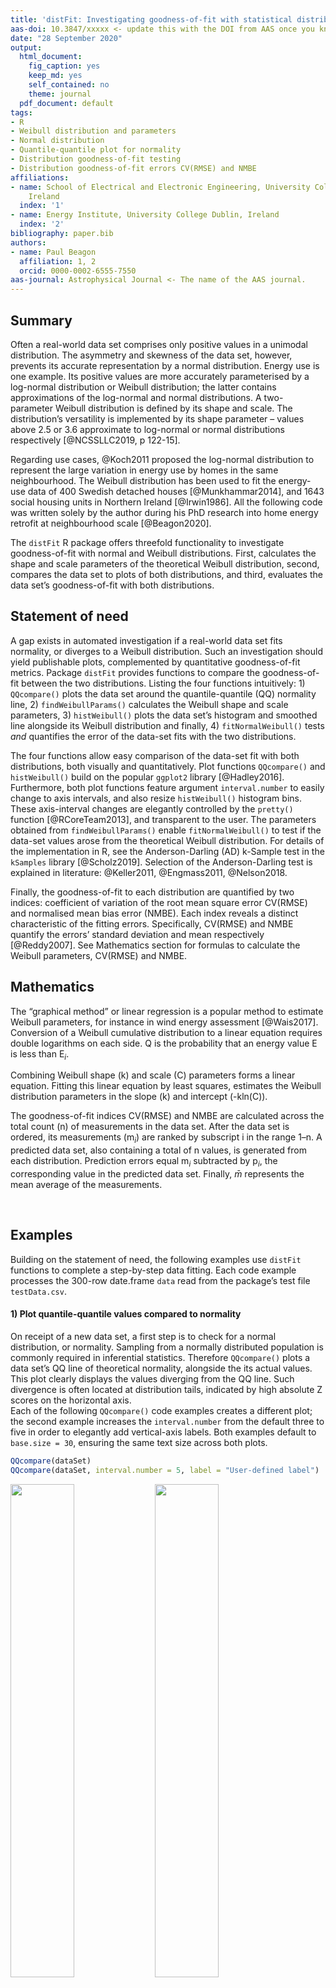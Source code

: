 ---
title: 'distFit: Investigating goodness-of-fit with statistical distributions'
aas-doi: 10.3847/xxxxx <- update this with the DOI from AAS once you know it.
date: "28 September 2020"
output:
  html_document:
    fig_caption: yes
    keep_md: yes
    self_contained: no
    theme: journal
  pdf_document: default
tags:
- R
- Weibull distribution and parameters
- Normal distribution
- Quantile-quantile plot for normality
- Distribution goodness-of-fit testing
- Distribution goodness-of-fit errors CV(RMSE) and NMBE
affiliations:
- name: School of Electrical and Electronic Engineering, University College Dublin,
    Ireland
  index: '1'
- name: Energy Institute, University College Dublin, Ireland
  index: '2'
bibliography: paper.bib
authors:
- name: Paul Beagon
  affiliation: 1, 2
  orcid: 0000-0002-6555-7550
aas-journal: Astrophysical Journal <- The name of the AAS journal.
---

<!-- rmarkdown::find_pandoc(dir = '~/Paul Beagon PhD/R package/pandoc/') -->
<!-- rmarkdown::find_pandoc(dir = '~/Documents/PhD_local/R_package/pandoc') -->
<!-- https://bookdown.org/yihui/rmarkdown-cookbook/ -->
<!-- https://r-pkgs.org/index.html -->


## Summary

Often a real-world data set comprises only positive values in a unimodal distribution. The
asymmetry and skewness of the data set, however, prevents its accurate representation by a normal
distribution. Energy use is one example. Its positive values are more accurately
parameterised by a log-normal distribution or Weibull
distribution; the latter contains approximations of the log-normal and normal
distributions. A two-parameter Weibull distribution is defined by its shape and scale. The distribution's versatility is implemented by its shape parameter -- values above 2.5 or 3.6 approximate to log-normal or normal distributions respectively [@NCSSLLC2019, p 122-15].

Regarding use cases, @Koch2011 proposed the log-normal distribution to represent the large variation
in energy use by homes in the same neighbourhood. The Weibull distribution has
been used to fit the energy-use data of 400 Swedish detached houses
[@Munkhammar2014], and 1643 social housing units in Northern Ireland
[@Irwin1986]. All the following code was written solely by the author during his PhD research into home energy retrofit at neighbourhood scale [@Beagon2020].

The  `distFit` R package offers threefold functionality to investigate goodness-of-fit with normal and Weibull distributions. First, calculates the shape and scale parameters of the theoretical Weibull distribution, second, compares the data set to plots of both distributions, and third, evaluates the data set's goodness-of-fit with both distributions.

## Statement of need
A gap exists in automated investigation if a real-world data set fits normality, or diverges to a Weibull distribution. Such an investigation should yield publishable plots, complemented by quantitative goodness-of-fit metrics. Package `distFit` provides functions to compare the
goodness-of-fit between the two distributions. Listing the four functions
intuitively: 1) `QQcompare()` plots the data set around the quantile-quantile (QQ) normality line, 2)
`findWeibullParams()` calculates the Weibull shape and scale parameters, 3)
`histWeibull()` plots the data set's histogram and smoothed line alongside its
Weibull distribution and finally, 4) `fitNormalWeibull()` tests *and* quantifies
the error of the data-set fits with the two distributions.

The four functions allow easy comparison of the data-set fit with both
distributions, both visually and quantitatively. Plot functions `QQcompare()`
and `histWeibull()` build on the popular `ggplot2` library [@Hadley2016]. Furthermore, both plot functions feature argument `interval.number` to easily change to axis intervals, and also resize `histWeibull()` histogram bins. These axis-interval changes are elegantly controlled by the `pretty()` function [@RCoreTeam2013], and transparent to the user. The parameters obtained from `findWeibullParams()` enable `fitNormalWeibull()` to test if the data-set values arose from the theoretical Weibull distribution. For details of the implementation in R, see the Anderson-Darling (AD) k-Sample test in the `kSamples` library [@Scholz2019]. Selection of the Anderson-Darling test is explained in literature: @Keller2011, @Engmass2011, @Nelson2018. <br>

Finally, the goodness-of-fit to each distribution are quantified by two
indices: coefficient of variation of the root mean square error CV(RMSE) and
normalised mean bias error (NMBE). Each index reveals a distinct characteristic
of the fitting errors. Specifically, CV(RMSE) and NMBE quantify the errors'
standard deviation and mean respectively [@Reddy2007]. See Mathematics section for formulas to calculate the Weibull parameters, CV(RMSE) and NMBE.
<br>

## Mathematics

The "graphical method" or linear regression is a popular method to estimate Weibull parameters, for instance in wind energy assessment [@Wais2017].
Conversion of a Weibull cumulative distribution to a linear equation requires
double logarithms on each side. Q is the probability that an energy value E is
less than E$_i$.

\begin{equation*} \label{eq:WeibullCDF}
  Q(E<E_i) = exp^{-(E_i/C)^k} 
\end{equation*}

Combining Weibull shape (k) and scale (C) parameters forms a linear equation.
Fitting this linear equation by least squares, estimates the Weibull
distribution parameters in the slope (k) and intercept (-kln(C)).

\begin{equation*} \label{eq:WeibullLinEq} 
  ln(-lnQ) = kln(E_i) - kln(C) 
\end{equation*}

The goodness-of-fit indices CV(RMSE) and NMBE are calculated across the total count (n) of measurements in the data set. After the data set is ordered, its measurements (m$_i$) are ranked by subscript i in the range 1--n. A predicted data set, also containing a total of n values, is generated from each distribution. Prediction errors equal m$_i$ subtracted by p$_i$, the corresponding value in the predicted data set. Finally, $\bar{m}$ represents the mean average of the measurements.

\begin{equation*} \label{eq:CVRMSE}
CV(RMSE) = \frac{1}{\bar{m}} \sqrt{\frac{\sum^n_{i=i}(m_i-p_i)^2}{n}}
\end{equation*}

\begin{equation*} \label{eq:NMBE}
 NMBE = \frac{1}{\bar{m}} \frac{\sum^n_{i=i}(m_i-p_i)}{n}
\end{equation*}
<br>

## Examples

Building on the statement of need, the following examples use `distFit` functions to complete a step-by-step data fitting. Each code example processes the 300-row date.frame `data` read from the package's test file `testData.csv`.   


#### 1) Plot quantile-quantile values compared to normality 

On receipt of a new data set, a first step is to check for a normal distribution, or normality. Sampling from a normally distributed population is commonly required in inferential statistics. Therefore `QQcompare()` plots a data set's QQ line of theoretical normality, alongside the its actual values. This plot clearly displays the values diverging from the QQ line. Such divergence is often located at distribution tails, indicated by high absolute Z scores on the horizontal axis. <br>
Each of the following `QQcompare()` code examples creates a different plot; the second example increases the `interval.number` from the default three to five in order to elegantly add vertical-axis labels. Both examples default to `base.size = 30`, ensuring the same text size across both plots.

```r
QQcompare(dataSet)
QQcompare(dataSet, interval.number = 5, label = "User-defined label") 
```

![](QQdefault.png){width=45%}
![](QQint5label.png){width=45%}
<br>

#### 2) Calculate Weibull parameters

If a data set of positive values is non-normal, an analyst may explore the Weibull distribution. Function `findWeibullParams()` calculates two Weibull parameters from the data set using a regression method (see Mathematics section). The function returns a list containing the shape and scale values as follows: 

```r
> params = findWeibullParams(dataSet)
> params$shape
[1] 2.51
> params$scale
[1] 10816.5
```
For reasons of consistency and coding efficiency, other package functions call `findWeibullParams()` when obtaining Weibull parameters. 
<br>
  
#### 3) Plot histogram compared to Weibull distribution

An analyst may now visualise the data set's fit to a Weibull distribution. Function `histWeibull` plots the data set's bar histogram and smoothed line. The smoothed line displays the data set's actual density, alongside the line showing the density of the theoretical Weibull distribution. <br>
Each of the following `histWeibull()` code examples create a different plot from the same data set. The second example increases the `interval.number` from the default three to eight in order to elegantly add horizontal axis labels. The first example defaults to `base.size = 30`, but the second example specifies `base.size = 20` to separate the more numerous axis labels caused by `interval.number = 8`.

```r 
histWeibull(dataSet) 
histWeibull(dataSet, interval.number = 8, label = "User-defined label", base.size = 20)
```

![](histWeibullDefault.png){width=45%}
![](histWeibullint8base20label.png){width=45%}
<br>

#### 4) Evaluate goodness-of-fit with normal and Weibull distributions

The last step is to evaluate _quantitatively_ the data-set fits to normal and Weibull distributions. Function `fitNormalWeibull()` calculates four goodness-of-fit metrics per each candidate distribution. An Anderson-Darling (AD) test produces a test statistic and p-value, followed by the aforementioned indices CV(RMSE) and NMBE. Thus the final list comprises eight metrics, four on the normal distribution, followed by four on the Weibull.

AD tests adopt a null hypothesis that the data set adheres to the specified  distribution. Since smaller AD statistics indicate less evidence of deviation from the specified distribution, they cause larger p-values. Put simply, p-values are the probably of incorrectly rejecting the null hypothesis of a the data set arising from the specified distribution. The following results confirm the superior fit to the Weibull distribution. Specifically, a smaller AD test statistic, a larger AD p-value, and smaller CV(RMSE) and absolute NMBE. (NMBE may be negative because it is the mean error, or subtraction, between ordered values of different data sets.)

```r
fitNormalWeibull(dataSet)
$normalADstat
[1] 0.671

$normalADp
[1] 0.5839

$normalCVRMSE
[1] 5.6

$normalNMBE
[1] -0.446

$weibullADstat
[1] 0.155

$weibullADp
[1] 0.9984

$weibullCVRMSE
[1] 2.84

$weibullNMBE
[1] 0.238
```

## Acknowledgments
The author thanks Dr Paul Cuffe who encourages publication of code, and Dr Fiona Boland who advised on statistical techniques.
This publication has emanated from research supported (in part) by Science
Foundation Ireland (SFI) under the SFI Strategic Partnership Programme Grant
Number SFI/15/SPP/E3125. The opinions, findings and conclusions or
recommendations expressed in this material are those of the author(s) and do not
necessarily reflect the views of the Science Foundation Ireland.


## References
